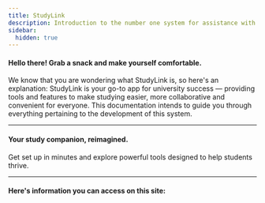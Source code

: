 ```yaml
---
title: StudyLink
description: Introduction to the number one system for assistance with university studies.
sidebar:
  hidden: true
---
```



#### Hello there! Grab a snack and make yourself comfortable.

We know that you are wondering what StudyLink is, so here's an explanation: StudyLink is your go-to app for university success — providing tools and features to make studying easier, more collaborative and convenient for everyone. 
This documentation intends to guide you through everything pertaining to the development of this system.

---

<div class="p-6 text-center bg-gradient-to-r from-indigo-500 via-purple-500 to-pink-500 rounded-2xl shadow-xl text-white">
  <h4 class="text-3xl font-bold mb-4">Your study companion, reimagined.</h4>
  <p class="text-lg mb-6">Get set up in minutes and explore powerful tools designed to help students thrive.</p>
</div>

---

#### Here's information you can access on this site:

<CardGrid>
  <Card title="⚡ Tech Stack and Justifications"/>
  <Card title="📚 Database Schema and Implementation"/>
  <Card title="🔧 API implementation"/>
  <Card title="❓ Testing Methodology and Procedure"/>
  <Card title="⚡ Sprint Methodology Evidence"/>
<Card title="🔧 Stakeholder Interactions"/>
</CardGrid>
